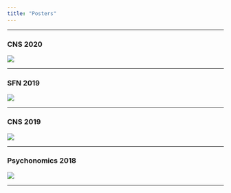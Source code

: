 ```yaml
---
title: "Posters"
---
```

***

### CNS 2020

![](pdfs/molitor_cns_2020_final.JPEG)

***

### SFN 2019

![](pdfs/sfn2019_12.JPEG)

***

### CNS 2019

![](pdfs/Tremblay-McGawEtal19_CNS_FINAL.JPEG)


***

### Psychonomics 2018

![](pdfs/Psychonomics_Poster.JPEG)

***
